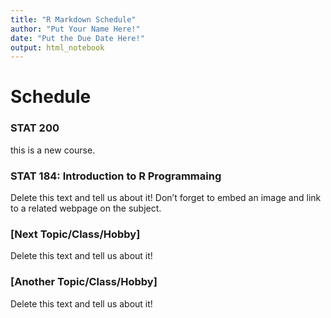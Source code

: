 ```yaml
---
title: "R Markdown Schedule"
author: "Put Your Name Here!"
date: "Put the Due Date Here!"
output: html_notebook
---
```


# Schedule


### STAT 200
this is a new course.

### STAT 184: Introduction to R Programmaing

Delete this text and tell us about it!  Don't forget to embed an image and link to a related webpage on the subject.


### [Next Topic/Class/Hobby]

Delete this text and tell us about it!


### [Another Topic/Class/Hobby]

Delete this text and tell us about it!


